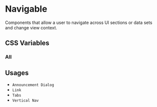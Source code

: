 
<Meta title="Documentation/Styles and Theming/Characteristics/Navigable" />

# Navigable

Components that allow a user to navigate across UI sections or data sets and change view context.

## CSS Variables

### All

<Canvas>
  <Story name="All">
    <DocGrid>
      <CursorBlock cursor="--uitk-navigable-cursor-active" />
      <CursorBlock cursor="--uitk-navigable-cursor-hover" />
      <FontWeightBlock fontWeight="--uitk-navigable-font-weight" />
      <FontWeightBlock fontWeight="--uitk-navigable-font-weight-active" />
      <FontWeightBlock fontWeight="--uitk-navigable-font-weight-hover" />
      <ColorBlock colorVar="--uitk-navigable-foreground-hover" />
      <ColorBlock colorVar="--uitk-navigable-indicator" />
      <ColorBlock colorVar="--uitk-navigable-indicator-active" />
      <ColorBlock colorVar="--uitk-navigable-indicator-hover" />
      <ColorBlock colorVar="--uitk-navigable-background-medium" />
      <ColorBlock colorVar="--uitk-navigable-background-active-medium" />
      <ColorBlock colorVar="--uitk-navigable-background-hover-medium" />
      <ColorBlock colorVar="--uitk-navigable-background-low" />
      <ColorBlock colorVar="--uitk-navigable-background-active-low" />
      <ColorBlock colorVar="--uitk-navigable-background-hover-low" />
      <ColorBlock colorVar="--uitk-navigable-background-high" />
      <ColorBlock colorVar="--uitk-navigable-background-active-high" />
      <ColorBlock colorVar="--uitk-navigable-background-hover-high" />
    </DocGrid>
  </Story>
</Canvas>

## Usages

- `Announcement Dialog`
- `Link`
- `Tabs`
- `Vertical Nav`

